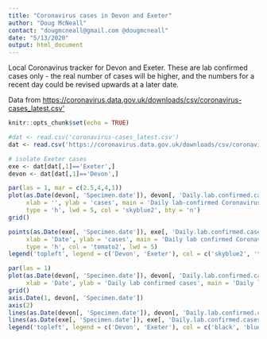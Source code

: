 ```yaml
---
title: "Coronavirus cases in Devon and Exeter"
author: "Doug McNeall"
contact: "dougmcneall@gmail.com @dougmcneall"
date: "5/13/2020"
output: html_document
---
```


Local Coronavirus tracker for Devon and Exeter. These are lab confirmed cases only - the real number of cases will be higher, and the numbers for a recent day could be revised upwards at a later date.  

Data from <https://coronavirus.data.gov.uk/downloads/csv/coronavirus-cases_latest.csv'>  

```r
knitr::opts_chunk$set(echo = TRUE)
```

```r
#dat <- read.csv('coronavirus-cases_latest.csv')
dat <- read.csv('https://coronavirus.data.gov.uk/downloads/csv/coronavirus-cases_latest.csv')

# isolate Exeter cases
exe <- dat[dat[,1]=='Exeter',]
devon <- dat[dat[,1]=='Devon',]

```


```r
par(las = 1, mar = c(2.5,4,4,1))
plot(as.Date(devon[, 'Specimen.date']), devon[, 'Daily.lab.confirmed.cases'],
     xlab = '', ylab = 'cases', main = 'Daily lab-confirmed Coronavirus cases in Devon & Exeter',
     type = 'h', lwd = 5, col = 'skyblue2', bty = 'n')
grid()

points(as.Date(exe[, 'Specimen.date']), exe[, 'Daily.lab.confirmed.cases'],
     xlab = 'Date', ylab = 'cases', main = 'Daily lab confirmed Coronavirus cases in Devon & Exeter',
     type = 'h', col = 'tomato2', lwd = 5)
legend('topleft', legend = c('Devon', 'Exeter'), col = c('skyblue2', 'tomato2'), lty = 'solid', lwd=5, bty = 'n')

```


```r

par(las = 1)
plot(as.Date(devon[, 'Specimen.date']), devon[, 'Daily.lab.confirmed.cases'], type = 'n', axes = FALSE,
     xlab = 'Date', ylab = 'Daily lab confirmed cases', main = 'Daily lab confirmed Coronavirus cases in Devon & Exeter')
grid()
axis.Date(1, devon[, 'Specimen.date'])
axis(2)
lines(as.Date(devon[, 'Specimen.date']), devon[, 'Daily.lab.confirmed.cases'], type = 'o', pch = 20, col = 'black', lwd = 1.5)
lines(as.Date(exe[, 'Specimen.date']), exe[, 'Daily.lab.confirmed.cases'], type = 'o', pch = 20, col = 'blue', lwd = 1.5)
legend('topleft', legend = c('Devon', 'Exeter'), col = c('black', 'blue'), lty = 'solid', lwd = 1.5, pch = 20)
```



